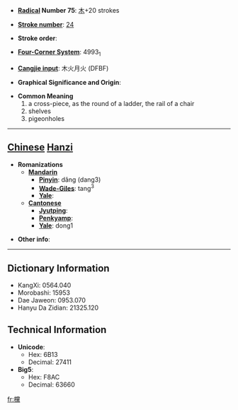 * '''[[Wiktionary:Chinese radical index| Radical]] Number 75''': [[Wiktionary:Chinese radical index 木|木]]+20 strokes

* '''[[Wiktionary:Chinese total strokes index|Stroke number]]''': [[Wiktionary:Chinese total strokes index 24|24]]

* '''Stroke order''': 

* '''[[Wiktionary:Chinese four corner index|Four-Corner System]]''': 4993<sub>1</sub>

* '''[[Wiktionary:Chinese Cangjie index|Cangjie input]]''': 木火月火 (DFBF)

* '''Graphical Significance and Origin''': 

* '''Common Meaning'''
*#a cross-piece, as the round of a ladder, the rail of a chair
*# shelves
*# pigeonholes


----

== [[Chinese]] [[Hanzi]] ==

* '''Romanizations'''
** '''[[Mandarin]]'''
*** '''[[Pinyin]]''': dǎng (dang3)
*** '''[[Wade-Giles]]''': tang<sup>3</sup>
*** '''[[Yale]]''': 
** '''[[Cantonese]]'''
*** '''[[Jyutping]]''':
*** '''[[Penkyamp]]''': 
*** '''[[Yale]]''': dong1

* '''Other info''': 

----

== Dictionary Information ==

* KangXi: 0564.040
* Morobashi: 15953
* Dae Jaweon: 0953.070
* Hanyu Da Zidian: 21325.120

== Technical Information ==

* '''Unicode''':
** Hex: 6B13
** Decimal: 27411
* '''Big5''':
** Hex: F8AC
** Decimal: 63660

[[fr:欓]]